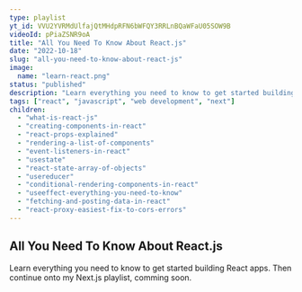 ```yaml
---
type: playlist
yt_id: VVU2YVRMdUlfajQtMHdpRFN6bWFQY3RRLnBQaWFaU05SOW9B
videoId: pPiaZSNR9oA
title: "All You Need To Know About React.js"
date: "2022-10-18"
slug: "all-you-need-to-know-about-react-js"
image:
  name: "learn-react.png"
status: "published"
description: "Learn everything you need to know to get started building React apps."
tags: ["react", "javascript", "web development", "next"]
children:
  - "what-is-react-js"
  - "creating-components-in-react"
  - "react-props-explained"
  - "rendering-a-list-of-components"
  - "event-listeners-in-react"
  - "usestate"
  - "react-state-array-of-objects"
  - "usereducer"
  - "conditional-rendering-components-in-react"
  - "useeffect-everything-you-need-to-know"
  - "fetching-and-posting-data-in-react"
  - "react-proxy-easiest-fix-to-cors-errors"
---
```


## All You Need To Know About React.js

Learn everything you need to know to get started building React apps. Then continue onto my Next.js playlist, comming soon. 
